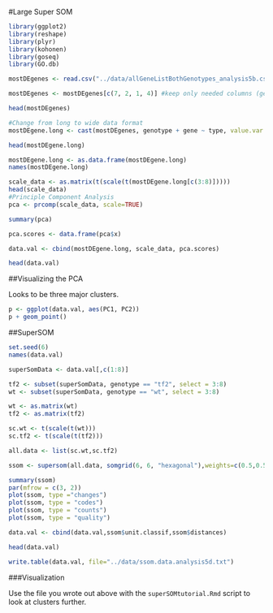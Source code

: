 #Large Super SOM 

```r
library(ggplot2)
library(reshape)
library(plyr)
library(kohonen)
library(goseq)
library(GO.db)
```


```r

mostDEgenes <- read.csv("../data/allGeneListBothGenotypes_analysis5b.csv")

mostDEgenes <- mostDEgenes[c(7, 2, 1, 4)] #keep only needed columns (gene, genotype, type, mean)

head(mostDEgenes)

#Change from long to wide data format
mostDEgene.long <- cast(mostDEgenes, genotype + gene ~ type, value.var = mean, fun.aggregate = "mean")  #why did I have to specify "mean" here? Are there duplicates of types? Double check later. 

head(mostDEgene.long)

mostDEgene.long <- as.data.frame(mostDEgene.long) 
names(mostDEgene.long)

scale_data <- as.matrix(t(scale(t(mostDEgene.long[c(3:8)]))))
head(scale_data) 
#Principle Component Analysis
pca <- prcomp(scale_data, scale=TRUE) 

summary(pca) 

pca.scores <- data.frame(pca$x)

data.val <- cbind(mostDEgene.long, scale_data, pca.scores) 

head(data.val)
```


##Visualizing the PCA

Looks to be three major clusters. 

```r
p <- ggplot(data.val, aes(PC1, PC2)) 
p + geom_point()
```


##SuperSOM

```r
set.seed(6)
names(data.val)

superSomData <- data.val[,c(1:8)]

tf2 <- subset(superSomData, genotype == "tf2", select = 3:8)
wt <- subset(superSomData, genotype == "wt", select = 3:8)

wt <- as.matrix(wt)
tf2 <- as.matrix(tf2)

sc.wt <- t(scale(t(wt)))
sc.tf2 <- t(scale(t(tf2)))

all.data <- list(sc.wt,sc.tf2)

ssom <- supersom(all.data, somgrid(6, 6, "hexagonal"),weights=c(0.5,0.5)) 

summary(ssom)
par(mfrow = c(3, 2))
plot(ssom, type ="changes")
plot(ssom, type = "codes")
plot(ssom, type = "counts")
plot(ssom, type = "quality")

data.val <- cbind(data.val,ssom$unit.classif,ssom$distances)

head(data.val)

write.table(data.val, file="../data/ssom.data.analysis5d.txt")
```

###Visualization 

Use the file you wrote out above with the `superSOMtutorial.Rmd` script to look at clusters further. 